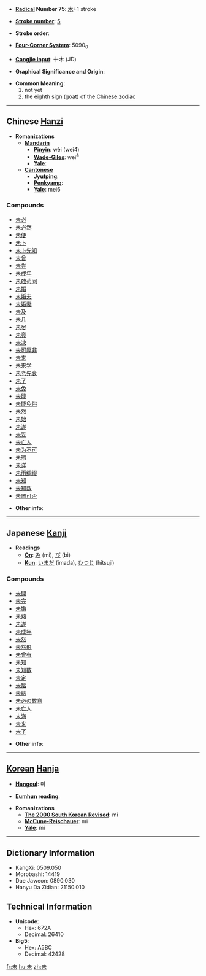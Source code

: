* '''[[Wiktionary:Chinese radical index| Radical]] Number 75''': [[Wiktionary:Chinese radical index 木|木]]+1 stroke

* '''[[Wiktionary:Chinese total strokes index|Stroke number]]''': [[Wiktionary:Chinese total strokes index 5|5]]

* '''Stroke order''': 

* '''[[Wiktionary:Chinese four corner index|Four-Corner System]]''': 5090<sub>0</sub>

* '''[[Wiktionary:Chinese Cangjie index|Cangjie input]]''': 十木 (JD)

* '''Graphical Significance and Origin''': 

* '''Common Meaning''':
*#not yet
*#the eighth sign (goat) of the [[Wikipedia:Chinese zodiac|Chinese zodiac]]

----

== Chinese [[Hanzi]] ==

* '''Romanizations'''
** '''[[Mandarin]]'''
*** '''[[Pinyin]]''': wèi (wei4)
*** '''[[Wade-Giles]]''': wei<sup>4</sup>
*** '''[[Yale]]''': 
** '''[[Cantonese]]'''
*** '''[[Jyutping]]''':
*** '''[[Penkyamp]]''': 
*** '''[[Yale]]''': mei6

===Compounds===
*[[未必]]
*[[未必然]]
*[[未便]]
*[[未卜]]
*[[未卜先知]]
*[[未曾]]
*[[未尝]]
*[[未成年]]
*[[未敢苟同]]
*[[未婚]]
*[[未婚夫]]
*[[未婚妻]]
*[[未及]]
*[[未几]]
*[[未尽]]
*[[未竟]]
*[[未决]]
*[[未可厚非]]
*[[未来]]
*[[未来学]]
*[[未老先衰]]
*[[未了]]
*[[未免]]
*[[未能]]
*[[未能免俗]]
*[[未然]]
*[[未始]]
*[[未遂]]
*[[未妥]]
*[[未亡人]]
*[[未为不可]]
*[[未暇]]
*[[未详]]
*[[未雨绸缪]]
*[[未知]]
*[[未知数]]
*[[未置可否]]

* '''Other info''': 

----

== Japanese [[Kanji]] ==

* '''Readings'''
** '''[[On]]''': [[み]] (mi), [[び]] (bi)
** '''[[Kun]]''': [[いまだ]] (imada), [[ひつじ]] (hitsuji)

===Compounds===
*[[未開]]
*[[未完]]
*[[未婚]]
*[[未熟]]
*[[未遂]]
*[[未成年]]
*[[未然]]
*[[未然形]]
*[[未曾有]]
*[[未知]]
*[[未知数]]
*[[未定]]
*[[未踏]]
*[[未納]]
*[[未必の故意]]
*[[未亡人]]
*[[未満]]
*[[未来]]
*[[未了]]

* '''Other info''':  

----

== [[Korean]] [[Hanja]] ==

* '''[[Hangeul]]''': 미

* '''[[Eumhun]] reading''': 

* '''Romanizations'''
** '''[[The 2000 South Korean Revised Romanization|The 2000 South Korean Revised]]''': mi
** '''[[McCune-Reischauer]]''': mi
** '''[[Yale]]''': mi

----

== Dictionary Information ==

* KangXi: 0509.050
* Morobashi: 14419
* Dae Jaweon: 0890.030
* Hanyu Da Zidian: 21150.010

== Technical Information ==

* '''Unicode''':
** Hex: 672A
** Decimal: 26410
* '''Big5''':
** Hex: A5BC
** Decimal: 42428

[[fr:未]]
[[hu:未]]
[[zh:未]]